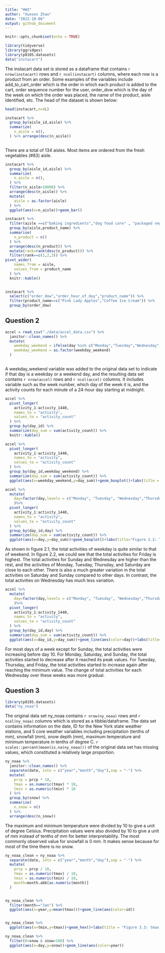 ```yaml
---
title: "HW3"
author: "Xuesen Zhao"
date: "2022-10-08"
output: github_document
---
```


```r
knitr::opts_chunk$set(echo = TRUE)
```

```r
library(tidyverse)
library(ggridges)
library(p8105.datasets)
data("instacart")
```

The instacart data set is stored as a dataframe that contains `r nrow(instacart)` rows and `r ncol(instacart)` columns, where each row is a product from an order. Some examples of the variables include add_to_cart_order which is the order in which each product is added to the cart, order sequence number for the user, order_dow which is the day of the week on which the order was placed, the name of the product, aisle identified, etc. The head of the dataset is shown below: 

```r
head(instacart,n=4L)
```

```r
instacart %>% 
  group_by(aisle_id,aisle) %>%
  summarize(
    n_aisle = n(),
  ) %>% arrange(desc(n_aisle))
  
```

There are a total of 134 aisles. Most items are ordered from the fresh vegetables (#83) aisle. 

```r
instacart %>% 
  group_by(aisle_id,aisle) %>%
  summarize(
    n_aisle = n(),
  ) %>% 
  filter(n_aisle>10000) %>%
  arrange(desc(n_aisle)) %>%
  mutate(
    aisle = as.factor(aisle)
  ) %>%
  ggplot(aes(x=n_aisle))+geom_bar()
```

```r
instacart %>%
  filter(aisle ==c("baking ingredients","dog food care" , "packaged vegetables fruits")) %>%
  group_by(aisle,product_name) %>%
  summarise(
    n_product = n()
  ) %>%
  arrange(desc(n_product)) %>%
  mutate(rank=rank(desc(n_product))) %>%
  filter(rank==c(1,2,3)) %>%
pivot_wider(
    names_from = aisle,
    values_from = product_name
  ) %>%
  knitr::kable()
  
```



```r
instacart %>%
  select(c("order_dow","order_hour_of_day","product_name")) %>%
  filter(product_name==c("Pink Lady Apples","Coffee Ice Cream")) %>%
  group_by(order_dow) 
```

## Question 2

```r
accel = read_csv("./data/accel_data.csv") %>%
  janitor::clean_names() %>% 
  mutate(
    weekday_weekend = ifelse(day %in% c("Monday","Tuesday","Wednesday","Thursday","Friday"),"weekday","weekend"),
    weekday_weekend = as.factor(weekday_weekend)
  )
  
```

A weekday_weekend variable was added to the original data set to indicate if that day is a weekday or a weekend day, and the resulting data set contains `r nrow(accel)` rows and `r ncol(accel)` columns.  It includes variable such as the week number, which day of the week it is, and the activity counts for each minute of a 24-hour day starting at midnight. 

```r
accel %>%
  pivot_longer(
    activity_1:activity_1440,
    names_to = "activity",
    values_to = "activity_count"
  ) %>% 
  group_by(day_id) %>%
  summarize(day_sum = sum(activity_count)) %>%
  knitr::kable()
```

```r
accel %>%
  pivot_longer(
    activity_1:activity_1440,
    names_to = "activity",
    values_to = "activity_count"
  ) %>% 
  group_by(day_id,weekday_weekend) %>%
  summarize(day_sum = sum(activity_count)) %>%
  ggplot(aes(x=weekday_weekend,y=day_sum))+geom_boxplot()+labs(title = "Figure 2.1: Total activities by weekday or weekend")
```



```r
accel %>%
  mutate(
    day=factor(day,levels = c("Monday", "Tuesday", "Wednesday","Thursday","Friday","Saturday","Sunday"))
    )%>%
  pivot_longer(
    activity_1:activity_1440,
    names_to = "activity",
    values_to = "activity_count"
  ) %>% 
  group_by(day_id,day) %>%
  summarize(day_sum = sum(activity_count)) %>%
  ggplot(aes(x=day,y=day_sum))+geom_boxplot()+labs(title="Figure 2.2: Total activities by day of a week")
```

As shown in figure 2.1, the total activities of weekday is quite similar to that of weekend. In figure 2.2, we could see that the total activities for Friday is highest. The total activities for Sunday and Wednesday are higher than the rest, and the activities of Monday, Tuesday, Thursday, and Saturday are close to each other. There is also a much greater variation in the total activities on Saturday and Sunday compared to other days. In contrast, the total activities on Wednesday has much less variation. 

```r
accel %>%
  mutate(
    day=factor(day,levels = c("Monday", "Tuesday", "Wednesday","Thursday","Friday","Saturday","Sunday"))
    )%>%
  pivot_longer(
    activity_1:activity_1440,
    names_to = "activity",
    values_to = "activity_count"
  ) %>% 
  group_by(day_id,day) %>%
  summarize(day_sum = sum(activity_count)) %>%
  ggplot(aes(x=day_id,y=day_sum))+geom_line(aes(color=day))+labs(title="Figure 2.3: Total activities by days")
```

For most days of a week except for Sunday, the total activities were increasing before day 10. For Monday, Saturday, and Sunday, the total activities started to decrease after it reached its peak values. For Tuesday, Thursday, and Friday, the total activities started to increase again after reaching the minimum value. The change of total activities for each Wednesday over these weeks was more gradual. 


## Question 3

```r
library(p8105.datasets)
data("ny_noaa")
```

The original data set ny_noaa contains `r nrow(ny_noaa)` rows and `r ncol(ny_noaa)` columns which is stored as a tibble/dataframe. The data set contains information on the date, ID for the New York state weather stations, and 5 core weather variables including precipitation (tenths of mm), snowfall (mm), snow depth (mm), maximum temperature and minimum temperature in tenths of degree C. `r scales::percent(mean(is.na(ny_noaa))) ` of the original data set has missing values, which constituted a relatively large proportion.

```r
ny_noaa %>%
  janitor::clean_names() %>%
  separate(date, into = c("year","month","day"),sep = "-") %>%
  mutate(
    prcp = prcp * 10,
    tmax = as.numeric(tmax) * 10,
    tmin = as.numeric(tmin) * 10
  ) %>% 
  group_by(snow) %>%
  summarize(
    n_snow = n()
  ) %>% 
  arrange(desc(n_snow))

```

The maximum and minimum temperature were divided by 10 to give a unit of degree Celsius. Precipitation values were also divided by 10 to give a unit of mm instead of tenths of mm for better interpretability. The most commonly observed value for snowfall is 0 mm. It makes sense because for most of the time there is no snow. 

```r
ny_noaa_clean = ny_noaa %>%
  separate(date, into = c("year","month","day"),sep = "-") %>%
  mutate(
    prcp = prcp / 10,
    tmax = as.numeric(tmax) / 10,
    tmin = as.numeric(tmin) / 10,
    month=month.abb[as.numeric(month)]
  ) 


ny_noaa_clean %>%
  filter(month=="Jan") %>%
  ggplot(aes(x=year,y=mean(tmax)))+geom_line(aes(color=id))



```

```r
ny_noaa_clean %>%
  ggplot(aes(x=tmin,y=tmax))+geom_hex()+labs(title = "Figure 3.3: tmax vs. tmin")

ny_noaa_clean %>%
  filter(0<snow & snow<100) %>%
  ggplot(aes(x=day,y=snow))+geom_line(aes(color=year))

```



